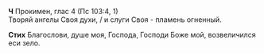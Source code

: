 **Ч** Прокимен, глас 4 (Пс 103:4, 1)  
Творяй ангелы Своя духи, / и слуги Своя - пламень огненный.

**Стих** Благослови, душе моя, Господа, Господи Боже мой, возвеличился еси зело.
